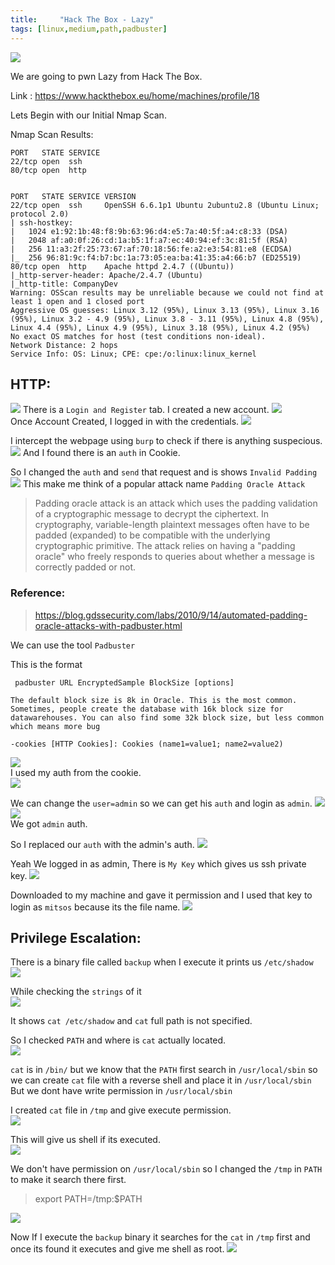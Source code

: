 ```yaml
---
title:     "Hack The Box - Lazy"
tags: [linux,medium,path,padbuster]
---
```


![](https://raw.githubusercontent.com/ghostbyt3/ghostbyt3.github.io/master/public/static/images/htb-lazy/1.png)

We are going to pwn Lazy from Hack The Box.

Link : <https://www.hackthebox.eu/home/machines/profile/18>


Lets Begin with our Initial Nmap Scan.

Nmap Scan Results:

```
PORT   STATE SERVICE
22/tcp open  ssh
80/tcp open  http


PORT   STATE SERVICE VERSION
22/tcp open  ssh     OpenSSH 6.6.1p1 Ubuntu 2ubuntu2.8 (Ubuntu Linux; protocol 2.0)
| ssh-hostkey: 
|   1024 e1:92:1b:48:f8:9b:63:96:d4:e5:7a:40:5f:a4:c8:33 (DSA)
|   2048 af:a0:0f:26:cd:1a:b5:1f:a7:ec:40:94:ef:3c:81:5f (RSA)
|   256 11:a3:2f:25:73:67:af:70:18:56:fe:a2:e3:54:81:e8 (ECDSA)
|_  256 96:81:9c:f4:b7:bc:1a:73:05:ea:ba:41:35:a4:66:b7 (ED25519)
80/tcp open  http    Apache httpd 2.4.7 ((Ubuntu))
|_http-server-header: Apache/2.4.7 (Ubuntu)
|_http-title: CompanyDev
Warning: OSScan results may be unreliable because we could not find at least 1 open and 1 closed port
Aggressive OS guesses: Linux 3.12 (95%), Linux 3.13 (95%), Linux 3.16 (95%), Linux 3.2 - 4.9 (95%), Linux 3.8 - 3.11 (95%), Linux 4.8 (95%), Linux 4.4 (95%), Linux 4.9 (95%), Linux 3.18 (95%), Linux 4.2 (95%)
No exact OS matches for host (test conditions non-ideal).
Network Distance: 2 hops
Service Info: OS: Linux; CPE: cpe:/o:linux:linux_kernel
```

## HTTP:

![](https://raw.githubusercontent.com/ghostbyt3/ghostbyt3.github.io/master/public/static/images/htb-lazy/2.png)
There is a ``Login and Register`` tab. I created a new account.
![](https://raw.githubusercontent.com/ghostbyt3/ghostbyt3.github.io/master/public/static/images/htb-lazy/3.png)<br/>
Once Account Created, I logged in with the credentials.
![](https://raw.githubusercontent.com/ghostbyt3/ghostbyt3.github.io/master/public/static/images/htb-lazy/4.png)

I intercept the webpage using ``burp`` to check if there is anything suspecious.
![](https://raw.githubusercontent.com/ghostbyt3/ghostbyt3.github.io/master/public/static/images/htb-lazy/5.png)
And I found there is an ``auth`` in Cookie.

So I changed the ``auth`` and ``send`` that request and is shows ``Invalid Padding``
![](https://raw.githubusercontent.com/ghostbyt3/ghostbyt3.github.io/master/public/static/images/htb-lazy/6.png)
This make me think of a popular attack name ``Padding Oracle Attack``

>Padding oracle attack is an attack which uses the padding validation of a cryptographic message to decrypt the ciphertext. In cryptography, variable-length plaintext messages often have to be padded (expanded) to be compatible with the underlying cryptographic primitive. The attack relies on having a "padding oracle" who freely responds to queries about whether a message is correctly padded or not.

### Reference:
>https://blog.gdssecurity.com/labs/2010/9/14/automated-padding-oracle-attacks-with-padbuster.html

We can use the tool ``Padbuster``

This is the format 
```
 padbuster URL EncryptedSample BlockSize [options]

The default block size is 8k in Oracle. This is the most common. Sometimes, people create the database with 16k block size for datawarehouses. You can also find some 32k block size, but less common which means more bug

-cookies [HTTP Cookies]: Cookies (name1=value1; name2=value2)
```
![](https://raw.githubusercontent.com/ghostbyt3/ghostbyt3.github.io/master/public/static/images/htb-lazy/7.png)<br/>
I used my auth from the cookie.<br/>
![](https://raw.githubusercontent.com/ghostbyt3/ghostbyt3.github.io/master/public/static/images/htb-lazy/8.png)

We can change the ``user=admin`` so we can get his ``auth`` and login as ``admin``.
![](https://raw.githubusercontent.com/ghostbyt3/ghostbyt3.github.io/master/public/static/images/htb-lazy/9.png)<br/>
![](https://raw.githubusercontent.com/ghostbyt3/ghostbyt3.github.io/master/public/static/images/htb-lazy/10.png)<br/>
We got ``admin`` auth.

So I replaced our ``auth`` with the admin's auth.
![](https://raw.githubusercontent.com/ghostbyt3/ghostbyt3.github.io/master/public/static/images/htb-lazy/11.png)

Yeah We logged in as admin, There is ``My Key`` which gives us ssh private key.
![](https://raw.githubusercontent.com/ghostbyt3/ghostbyt3.github.io/master/public/static/images/htb-lazy/12.png)

Downloaded to my machine and gave it permission and I used that key to login as ``mitsos`` because its the file name.
![](https://raw.githubusercontent.com/ghostbyt3/ghostbyt3.github.io/master/public/static/images/htb-lazy/13.png)

## Privilege Escalation:

There is a binary file called ``backup`` when I execute it prints us ``/etc/shadow``<br/>
![](https://raw.githubusercontent.com/ghostbyt3/ghostbyt3.github.io/master/public/static/images/htb-lazy/14.png)

While checking the ``strings`` of it<br/>
![](https://raw.githubusercontent.com/ghostbyt3/ghostbyt3.github.io/master/public/static/images/htb-lazy/15.png)

It shows ``cat /etc/shadow`` and ``cat`` full path is not specified.

So I checked ``PATH`` and where is ``cat`` actually located.<br/>
![](https://raw.githubusercontent.com/ghostbyt3/ghostbyt3.github.io/master/public/static/images/htb-lazy/16.png)

``cat`` is in ``/bin/`` but we know that the ``PATH`` first search in ``/usr/local/sbin`` so we can create ``cat`` file with a reverse shell and place it in ``/usr/local/sbin``
But we dont have write permission in ``/usr/local/sbin``

I created ``cat`` file in ``/tmp`` and give execute permission.<br/>
![](https://raw.githubusercontent.com/ghostbyt3/ghostbyt3.github.io/master/public/static/images/htb-lazy/17.png)

This will give us shell if its executed.<br/>
![](https://raw.githubusercontent.com/ghostbyt3/ghostbyt3.github.io/master/public/static/images/htb-lazy/18.png)

We don't have permission on ``/usr/local/sbin`` so I changed the ``/tmp`` in  ``PATH``  to make it search there first.

> export PATH=/tmp:$PATH

![](https://raw.githubusercontent.com/ghostbyt3/ghostbyt3.github.io/master/public/static/images/htb-lazy/19.png)

Now If I execute the ``backup`` binary it searches for the ``cat`` in ``/tmp`` first and once its found it executes and give me shell as root.
![](https://raw.githubusercontent.com/ghostbyt3/ghostbyt3.github.io/master/public/static/images/htb-lazy/20.png)

